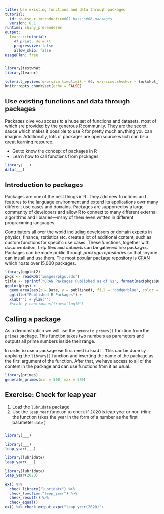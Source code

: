 ```yaml
---
title: Use existing functions and data through packages
tutorial:
  id: course-r-introduction#01-basics#06-packages
  version: 0.1
runtime: shiny_prerendered
output:
  learnr::tutorial:
    df_print: default
    progressive: false
    allow_skip: false
usagePlan: free
---
```


```r
library(testwhat)
library(learnr)

tutorial_options(exercise.timelimit = 60, exercise.checker = testwhat_learnr)
knitr::opts_chunk$set(echo = FALSE)
```

## Use existing functions and data through packages

Packages give you access to a huge set of functions and datasets, most of which are provided by the generous R community. They are the secret sauce which makes it possible to use R for pretty much anything you can imagine. Additionally, lots of packages are open source which can be a great learning resource.

- Get to know the concept of packages in R
- Learn how to call functions from packages

```r
library(___)
data(___)
```

## Introduction to packages

Packages are one of the best things in R. They add new functions and features to the language environment and extend its applications over many different use cases and domains. Packages are supported by a large community of developers and allow R to connect to many different external algorithms and libraries---many of them even written in different programming languages.

Contributors all over the world including developers or domain experts in physics, finance, statistics etc. create a lot of additional content, such as custom functions for specific use cases. These functions, together with documentation, help files and datasets can be gathered into packages. Packages can be made public through *package repositories* so that anyone can install and use them. The most popular package repository is [CRAN](https://cran.r-project.org/) which hosts over 15,000 packages.

```r
library(ggplot2)
pkgs <- readRDS("images/pkgs.rds")
title <- sprintf("CRAN Packages Published as of %s", format(max(pkgs$Date), "%m/%Y"))
ggplot(pkgs) + 
  geom_area(aes(x = Date, y = published), fill = "dodgerblue", color = "dodgerblue3") + 
  ggtitle("Published R Packages") + 
  xlab("") + ylab("")
  #scale_y_continuous(trans='log10')
```

## Calling a package

As a demonstration we will use the `generate_primes()` function from the `primes` package. This function takes two numbers as parameters and outputs all prime numbers inside their range.

In order to use a package we first need to load it. This can be done by applying the `library()` function and inserting the name of the package as the first argument of the function. After that, we have access to all of the content in the package and can use functions from it as usual.

```r
library(primes)
generate_primes(min = 500, max = 550)
```

## Exercise: Check for leap year

1. Load the `lubridate` package. 
2. Use the `leap_year` function to check if 2020 is leap year or not. (Hint: the function takes the year in the form of a number as the first parameter `date` )

```r

```

```r
library(___)
```

```r
library(___)
leap_year(___)
```

```r
library(lubridate)
leap_year(___)
```

```r
library(lubridate)
leap_year(2020)
```

```r
ex() %>%
  check_library("lubridate") %>%
  check_function("leap_year") %>%
  check_result() %>%
  check_equal()
ex() %>% check_output_expr("leap_year(2020)")
```


<!-- TODO: ADD data -->
